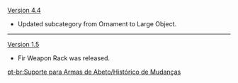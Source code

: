 {{Change History/Header}}
[[Version 4.4]]
* Updated subcategory from Ornament to Large Object.
----
[[Version 1.5]]
* Fir Weapon Rack was released.
<noinclude>
[[pt-br:Suporte para Armas de Abeto/Histórico de Mudanças]]
</noinclude>